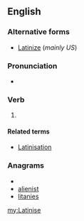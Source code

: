 ==English==

===Alternative forms===
*[[Latinize]] (''mainly US'')

===Pronunciation===
* {{a|UK}} {{IPA|/ˈlæt.ɪ.neɪz/|/ˈlæt.ə.neɪz/}}

===Verb===
{{en-verb|Latinis|ing}}

# {{chiefly|British}} {{alternative spelling of|[[Latinize]]}}

====Related terms====
*[[Latinisation]]

===Anagrams===
* {{alphagram|aeiilnst}}
* [[alienist#English|alienist]]
* [[litanies#English|litanies]]

[[my:Latinise]]